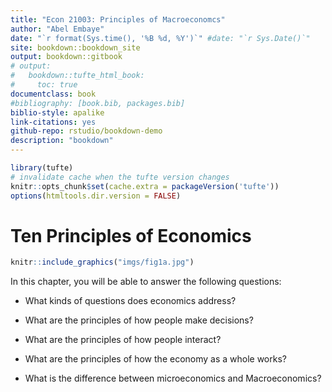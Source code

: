 ```yaml
---
title: "Econ 21003: Principles of Macroeconomcs"
author: "Abel Embaye"
date: "`r format(Sys.time(), '%B %d, %Y')`" #date: "`r Sys.Date()`"
site: bookdown::bookdown_site
output: bookdown::gitbook
# output:
#   bookdown::tufte_html_book:
#     toc: true
documentclass: book
#bibliography: [book.bib, packages.bib]
biblio-style: apalike
link-citations: yes
github-repo: rstudio/bookdown-demo
description: "bookdown"
---
```


```r
library(tufte)
# invalidate cache when the tufte version changes
knitr::opts_chunk$set(cache.extra = packageVersion('tufte'))
options(htmltools.dir.version = FALSE)
```

# Ten Principles of Economics


```r
knitr::include_graphics("imgs/fig1a.jpg")
```

In this chapter, you will be able to answer the following questions:

+  What kinds of questions does economics address?

+  What are the principles of how people make decisions? 

+  What are the principles of how people interact?

+  What are the principles of how the economy as a whole works?

+  What is the difference between microeconomics and Macroeconomics?

<!-- `r margin_note("This is a margin note.  Notice that there is no number preceding the note.")` -->

